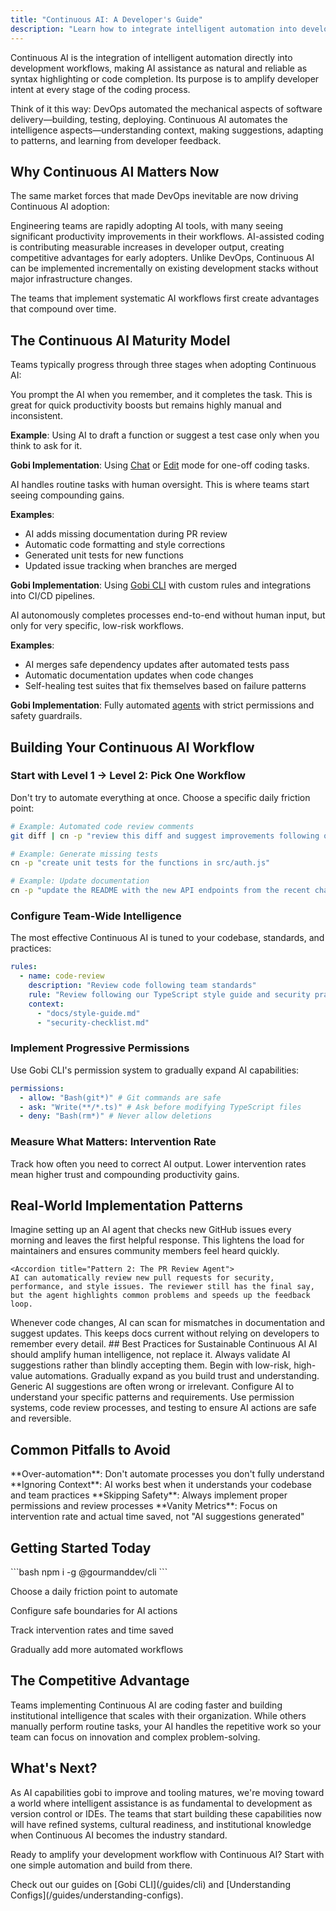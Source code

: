 ```yaml
---
title: "Continuous AI: A Developer's Guide"
description: "Learn how to integrate intelligent automation into development workflows, making AI assistance as natural as syntax highlighting. Implement systematic AI workflows that compound productivity gains over time."
---
```


Continuous AI is the integration of intelligent automation directly into development workflows, making AI assistance as natural and reliable as syntax highlighting or code completion. Its purpose is to amplify developer intent at every stage of the coding process.

Think of it this way: DevOps automated the mechanical aspects of software delivery—building, testing, deploying. Continuous AI automates the intelligence aspects—understanding context, making suggestions, adapting to patterns, and learning from developer feedback.

## Why Continuous AI Matters Now

The same market forces that made DevOps inevitable are now driving Continuous AI adoption:

<CardGroup>
  <Card title="Developer Behavior is Shifting" icon="chart-line">
    Engineering teams are rapidly adopting AI tools, with many seeing
    significant productivity improvements in their workflows.
  </Card>

<Card title="Economic Pressure" icon="dollar-sign">
  AI-assisted coding is contributing measurable increases in developer output,
  creating competitive advantages for early adopters.
</Card>

  <Card title="Tooling Maturity" icon="wrench">
    Unlike DevOps, Continuous AI can be implemented incrementally on existing
    development stacks without major infrastructure changes.
  </Card>
</CardGroup>

The teams that implement systematic AI workflows first create advantages that compound over time.

## The Continuous AI Maturity Model

Teams typically progress through three stages when adopting Continuous AI:

<Accordion title="Level 1: Manual AI Assistance">
You prompt the AI when you remember, and it completes the task. This is great for quick productivity boosts but remains highly manual and inconsistent.

**Example**: Using AI to draft a function or suggest a test case only when you think to ask for it.

**Gobi Implementation**: Using [Chat](/ide-extensions/chat/quick-start) or [Edit](/ide-extensions/edit/quick-start) mode for one-off coding tasks.

</Accordion>

<Accordion title="Level 2: Workflow Automation">
AI handles routine tasks with human oversight. This is where teams start seeing compounding gains.

**Examples**:

- AI adds missing documentation during PR review
- Automatic code formatting and style corrections
- Generated unit tests for new functions
- Updated issue tracking when branches are merged

**Gobi Implementation**: Using [Gobi CLI](/guides/cli) with custom rules and integrations into CI/CD pipelines.

</Accordion>

<Accordion title="Level 3: Zero-Intervention Workflows">
AI autonomously completes processes end-to-end without human input, but only for very specific, low-risk workflows.

**Examples**:

- AI merges safe dependency updates after automated tests pass
- Automatic documentation updates when code changes
- Self-healing test suites that fix themselves based on failure patterns

**Gobi Implementation**: Fully automated [agents](/ide-extensions/agent/quick-start) with strict permissions and safety guardrails.

</Accordion>

## Building Your Continuous AI Workflow

### Start with Level 1 → Level 2: Pick One Workflow

Don't try to automate everything at once. Choose a specific daily friction point:

```bash
# Example: Automated code review comments
git diff | cn -p "review this diff and suggest improvements following our team standards"

# Example: Generate missing tests
cn -p "create unit tests for the functions in src/auth.js"

# Example: Update documentation
cn -p "update the README with the new API endpoints from the recent changes"
```

### Configure Team-Wide Intelligence

The most effective Continuous AI is tuned to your codebase, standards, and practices:

```yaml config.yaml
rules:
  - name: code-review
    description: "Review code following team standards"
    rule: "Review following our TypeScript style guide and security practices"
    context:
      - "docs/style-guide.md"
      - "security-checklist.md"
```

### Implement Progressive Permissions

Use Gobi CLI's permission system to gradually expand AI capabilities:

```yaml ~/.gobi/permissions.yaml
permissions:
  - allow: "Bash(git*)" # Git commands are safe
  - ask: "Write(**/*.ts)" # Ask before modifying TypeScript files
  - deny: "Bash(rm*)" # Never allow deletions
```

### Measure What Matters: Intervention Rate

Track how often you need to correct AI output. Lower intervention rates mean higher trust and compounding productivity gains.

## Real-World Implementation Patterns

<AccordionGroup>
  <Accordion title="Pattern 1: The Async Triage Bot">
    Imagine setting up an AI agent that checks new GitHub issues every morning and leaves the first helpful response. This lightens the load for maintainers and ensures community members feel heard quickly.
  </Accordion>

    <Accordion title="Pattern 2: The PR Review Agent">
    AI can automatically review new pull requests for security, performance, and style issues. The reviewer still has the final say, but the agent highlights common problems and speeds up the feedback loop.

  </Accordion>
    <Accordion title="Pattern 3: The Documentation Guardian">
    Whenever code changes, AI can scan for mismatches in documentation and suggest updates. This keeps docs current without relying on developers to remember every detail.
  </Accordion>
</AccordionGroup>
## Best Practices for Sustainable Continuous AI

<CardGroup>
  <Card title="Human-AI Collaboration" icon="handshake">
    AI should amplify human intelligence, not replace it. Always validate AI
    suggestions rather than blindly accepting them.
  </Card>

<Card title="Start Small, Scale Thoughtfully" icon="seedling">
  Begin with low-risk, high-value automations. Gradually expand as you build
  trust and understanding.
</Card>

<Card title="Customize for Your Context" icon="cog">
  Generic AI suggestions are often wrong or irrelevant. Configure AI to
  understand your specific patterns and requirements.
</Card>

  <Card title="Build Safety Guardrails" icon="shield">
    Use permission systems, code review processes, and testing to ensure AI
    actions are safe and reversible.
  </Card>
</CardGroup>

## Common Pitfalls to Avoid

<Warning>
  **Over-automation**: Don't automate processes you don't fully understand
</Warning>

<Warning>
  **Ignoring Context**: AI works best when it understands your codebase and team
  practices
</Warning>

<Warning>
  **Skipping Safety**: Always implement proper permissions and review processes
</Warning>

<Warning>
  **Vanity Metrics**: Focus on intervention rate and actual time saved, not "AI
  suggestions generated"
</Warning>

## Getting Started Today

<Steps>
  <Step title="Install Gobi CLI">
    ```bash npm i -g @gourmanddev/cli ```
  </Step>

<Step title="Pick One Workflow">Choose a daily friction point to automate</Step>

<Step title="Set Permissions">Configure safe boundaries for AI actions</Step>

<Step title="Measure Impact">Track intervention rates and time saved</Step>

  <Step title="Iterate and Expand">Gradually add more automated workflows</Step>
</Steps>

## The Competitive Advantage

Teams implementing Continuous AI are coding faster and building institutional intelligence that scales with their organization. While others manually perform routine tasks, your AI handles the repetitive work so your team can focus on innovation and complex problem-solving.

## What's Next?

As AI capabilities gobi to improve and tooling matures, we're moving toward a world where intelligent assistance is as fundamental to development as version control or IDEs. The teams that start building these capabilities now will have refined systems, cultural readiness, and institutional knowledge when Continuous AI becomes the industry standard.

Ready to amplify your development workflow with Continuous AI? Start with one simple automation and build from there.

<Card title="Want to dive deeper?" icon="rocket">
      Check out our guides on [Gobi CLI](/guides/cli) and [Understanding
    Configs](/guides/understanding-configs).
</Card>
